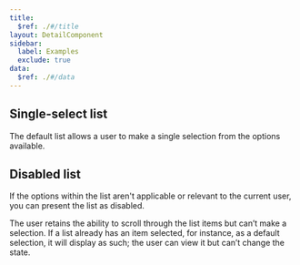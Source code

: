 ```yaml
---
title:
  $ref: ./#/title
layout: DetailComponent
sidebar:
  label: Examples
  exclude: true
data:
  $ref: ./#/data
---
```


## Single-select list

The default list allows a user to make a single selection from the options available.

<LivePreview componentName="list" exampleName="Default" />

## Disabled list

If the options within the list aren't applicable or relevant to the current user, you can present the list as disabled.

The user retains the ability to scroll through the list items but can’t make a selection. If a list already has an item selected, for instance, as a default selection, it will display as such; the user can view it but can’t change the state.

<LivePreview componentName="list" exampleName="Disabled" />
